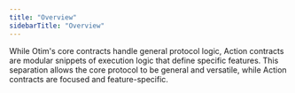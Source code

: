 ```yaml
---
title: "Overview"
sidebarTitle: "Overview"
---
```


While Otim's core contracts handle general protocol logic, Action contracts are modular snippets of execution logic that define specific features. This separation allows the core protocol to be general and versatile, while Action contracts are focused and feature-specific.
